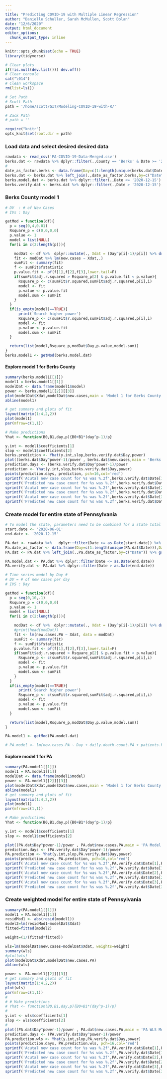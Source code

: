 ```yaml
---
---
title: "Predicting COVID-19 with Multiple Linear Regression"
author: "Danielle Schuller, Sarah McMullen, Scott Dolan"
date: "12/6/2020"
output: html_document
editor_options: 
  chunk_output_type: inline
---
```


```r
knitr::opts_chunk$set(echo = TRUE)
library(tidyverse)

# Clear plots
if(!is.null(dev.list())) dev.off()
# Clear console
cat("\014") 
# Clean workspace
rm(list=ls())

# Set Path
# Scott Path
path = '/home/scott/GIT/Modeling-COVID-19-with-R/'

# Zack Path
# path = ''

require("knitr")
opts_knit$set(root.dir = path)
```



### Load data and select desired desired data 
```r
rawdata <- read_csv('PA-COVID-19-Data-Merged.csv')
berks.dat <- rawdata %>% dplyr::filter(.,County == 'Berks' & Date >= '2020-06-01')
#
date_as_factor.berks <- data.frame(Day=c(1:length(unique(berks.dat$Date))),Date=unique(berks.dat$Date))
berks.dat <- berks.dat %>% left_join(.,date_as_factor.berks,by=c("Date"))
berks.model.dat <- berks.dat %>% dplyr::filter(.,Date <= '2020-12-15')
berks.verify.dat <- berks.dat %>% dplyr::filter(.,Date > '2020-12-15')
```
### Berks County model 1
```r
# DV  : # of New Cases
# IVs : Day

getMod = function(df){
  p = seq(0,4,0.01)
  Rsquare_p = c(0,0,0,0)
  p.value <- 1
  model = list(NULL)
  for(i in c(2:length(p))){

    modDat <- df %>%  dplyr::mutate(., Xdat = (Day^p[i]-1)/p[i]) %>% drop_na()
    fit <- modDat %>% lm(new.cases ~ Xdat,.)
    sumFit <- summary(fit)
    f <- sumFit$fstatistic
    p.value.fit <- pf(f[1],f[2],f[3],lower.tail=F)
    if(sumFit$adj.r.squared > Rsquare_p[2] & p.value.fit < p.value){
      Rsquare_p <- c(sumFit$r.squared,sumFit$adj.r.squared,p[i],i)
      model <- fit
      p.value <- p.value.fit
      model.sum <- sumFit
    }
  }
  if(is_empty(model)==TRUE){
      print('Search higher power')
      Rsquare_p <- c(sumFit$r.squared,sumFit$adj.r.squared,p[i],i)
      model <- fit
      p.value <- p.value.fit
      model.sum <- sumFit
  }

  return(list(model,Rsquare_p,modDat$Day,p.value,model.sum))
}
berks.model1 <- getMod(berks.model.dat)
```

#### Explore model 1 for Berks County
```r
summary(berks.model1[[1]])
model1 = berks.model1[[1]]
modelDat <- data.frame(model1$model)
power <- berks.model1[[2]][[3]]
plot(modelDat$Xdat,modelDat$new.cases,main = 'Model 1 for Berks County PA')
abline(model1)

# get summary and plots of fit
layout(matrix(1:4,2,2))
plot(model1) 
par(mfrow=c(1,1))

# Make predictions
Yhat <- function(B0,B1,day,p){B0+B1*(day^p-1)/p}

y.int <- model1$coefficients[1]
slop <- model1$coefficients[2]
berks.prediction <- Yhat(y.int,slop,berks.verify.dat$Day,power)
plot((berks.dat$Day^power-1)/power , berks.dat$new.cases,main = 'Berks Model1 with Predictions')
prediction.days <- (berks.verify.dat$Day^power-1)/power
prediction <- Yhat(y.int,slop,berks.verify.dat$Day,power)
points(prediction.days, prediction, pch=16,col='red')
sprintf('Acutal new case count for %s was %.2f',berks.verify.dat$Date[1],berks.verify.dat$new.cases[1])
sprintf('Predicted new case count for %s was %.2f',berks.verify.dat$Date[1],prediction[1])
sprintf('Acutal new case count for %s was %.2f',berks.verify.dat$Date[2],berks.verify.dat$new.cases[2])
sprintf('Predicted new case count for %s was %.2f',berks.verify.dat$Date[2],prediction[2])
sprintf('Acutal new case count for %s was %.2f',berks.verify.dat$Date[3],berks.verify.dat$new.cases[3])
sprintf('Predicted new case count for %s was %.2f',berks.verify.dat$Date[3],prediction[3])
```



### Create model for entire state of Pennsylvania

```r
# To model the state, parameters need to be combined for a state total for each day
start.date <- '2020-06-01'
end.date <- '2020-12-15'

PA.dat <- rawdata %>%   dplyr::filter(Date >= as.Date(start.date)) %>% drop_na() 
Pa.date_as_factor <- data.frame(Day=c(1:length(unique(PA.dat$Date))),Date=unique(PA.dat$Date))
PA.dat <- PA.dat %>% left_join(.,Pa.date_as_factor,by=c("Date")) %>% group_by(.,Day) %>% dplyr::mutate(.,Date=unique(Date),Day= Day,new.cases.PA = sum(new.cases), daily.death.count.PA = sum(daily.death.count), patients.hospitalized.PA = sum(patients.hospitalized), patients.on.ventilators.PA = sum(patients.on.ventilators), population.2018.PA = sum(population.2018), airborn.isolation.beds.PA = sum(airborn.isolation.beds), adult.ICU.beds.PA = sum(adult.ICU.beds)) %>% dplyr::select(.,Date,new.cases.PA, daily.death.count.PA, patients.hospitalized.PA, Day, patients.on.ventilators.PA, airborn.isolation.beds.PA, adult.ICU.beds.PA) %>% unique(.) %>% ungroup(.) 

PA.model.dat <- PA.dat %>% dplyr::filter(Date <= as.Date(end.date))
PA.verify.dat <- PA.dat %>% dplyr::filter(Date > as.Date(end.date))

```

```r
# Time series model by Day # 
# DV = # of new cases per day
# IVS : Day 

getMod = function(df){
  p = seq(0,10,.1)
  Rsquare_p = c(0,0,0,0)
  p.value <- 1
  model = list(NULL)
  for(i in c(2:length(p))){

    modDat <- df %>%  dplyr::mutate(., Xdat = (Day^p[i]-1)/p[i]) %>% drop_na()
    #print(head(modDat))
    fit <- lm(new.cases.PA ~ Xdat, data = modDat)
    sumFit <- summary(fit)
    f <- sumFit$fstatistic
    p.value.fit <- pf(f[1],f[2],f[3],lower.tail=F)
    if(sumFit$adj.r.squared > Rsquare_p[2] & p.value.fit < p.value){
      Rsquare_p <- c(sumFit$r.squared,sumFit$adj.r.squared,p[i],i)
      model <- fit
      p.value <- p.value.fit
      model.sum <- sumFit
    }
  }
  if(is_empty(model)==TRUE){
      print('Search higher power')
      Rsquare_p <- c(sumFit$r.squared,sumFit$adj.r.squared,p[i],i)
      model <- fit
      p.value <- p.value.fit
      model.sum <- sumFit
  }

  return(list(model,Rsquare_p,modDat$Day,p.value,model.sum))
}

PA.model1 <- getMod(PA.model.dat)

# PA.model <- lm(new.cases.PA ~ Day + daily.death.count.PA + patients.hospitalized.PA + patients.on.ventilators.PA + airborn.isolation.beds.PA + adult.ICU.beds.PA + percent.Democrat.PA + percent.Republican.PA, data = PA.model.dat)

```

#### Explore model 1 for PA
```r
summary(PA.model1[[1]])
model1 = PA.model1[[1]]
modelDat <- data.frame(model1$model)
power <- PA.model1[[2]][[3]]
plot(modelDat$Xdat,modelDat$new.cases,main = 'Model 1 for Berks County PA')
abline(model1)
# get summary and plots of fit
layout(matrix(1:4,2,2))
plot(model1) 
par(mfrow=c(1,1))

# Make predictions
Yhat <- function(B0,B1,day,p){B0+B1*(day^p-1)/p}

y.int <- model1$coefficients[1]
slop <- model1$coefficients[2]

plot((PA.dat$Day^power-1)/power , PA.dat$new.cases.PA,main = 'PA Model 1 with Predictions')
prediction.days <- (PA.verify.dat$Day^power-1)/power
PA.prediction <- Yhat(y.int,slop,PA.verify.dat$Day,power)
points(prediction.days, PA.prediction, pch=16,col='red')
sprintf('Acutal new case count for %s was %.2f',PA.verify.dat$Date[1],PA.verify.dat$new.cases.PA[1])
sprintf('Predicted new case count for %s was %.2f',PA.verify.dat$Date[1],PA.prediction[1])
sprintf('Acutal new case count for %s was %.2f',PA.verify.dat$Date[2],PA.verify.dat$new.cases.PA[2])
sprintf('Predicted new case count for %s was %.2f',PA.verify.dat$Date[2],PA.prediction[2])
sprintf('Acutal new case count for %s was %.2f',PA.verify.dat$Date[3],PA.verify.dat$new.cases.PA[3])
sprintf('Predicted new case count for %s was %.2f',PA.verify.dat$Date[3],PA.prediction[3])
```


### Create weighted model for entire state of Pennsylvania
```r
summary(PA.model1[[1]])
model1 = PA.model1[[1]]
residMod1 <- abs(resid(model1))
model2=lm(residMod1~modelDat$Xdat)
fitted=fitted(model2)

weight=(1/(fitted*fitted))

wls=lm(modelDat$new.cases~modelDat$Xdat, weights=weight)
summary(wls)
#plot(wls)
plot(modelDat$Xdat,modelDat$new.cases.PA)
abline(wls)

power <- PA.model1[[2]][[3]]
# get summary and plots of fit
layout(matrix(1:4,2,2))
plot(wls) 
par(mfrow=c(1,1))
# 
# # Make predictions
# Yhat <- function(B0,B1,day,p){B0+B1*(day^p-1)/p}
# 
y.int <- wls$coefficients[1]
slop <- wls$coefficients[2]
# 
plot((PA.dat$Day^power-1)/power , PA.dat$new.cases.PA,main = 'PA WLS Model with Predictions')
prediction.days <- (PA.verify.dat$Day^power-1)/power
PA.prediction.wls <- Yhat(y.int,slop,PA.verify.dat$Day,power)
points(prediction.days, PA.prediction.wls, pch=16,col='red')
sprintf('Acutal new case count for %s was %.2f',PA.verify.dat$Date[1],PA.verify.dat$new.cases.PA[1])
sprintf('Predicted new case count for %s was %.2f',PA.verify.dat$Date[1],PA.prediction.wls[1])
sprintf('Acutal new case count for %s was %.2f',PA.verify.dat$Date[2],PA.verify.dat$new.cases.PA[2])
sprintf('Predicted new case count for %s was %.2f',PA.verify.dat$Date[2],PA.prediction.wls[2])
sprintf('Acutal new case count for %s was %.2f',PA.verify.dat$Date[3],PA.verify.dat$new.cases.PA[3])
sprintf('Predicted new case count for %s was %.2f',PA.verify.dat$Date[3],PA.prediction.wls[3])
```